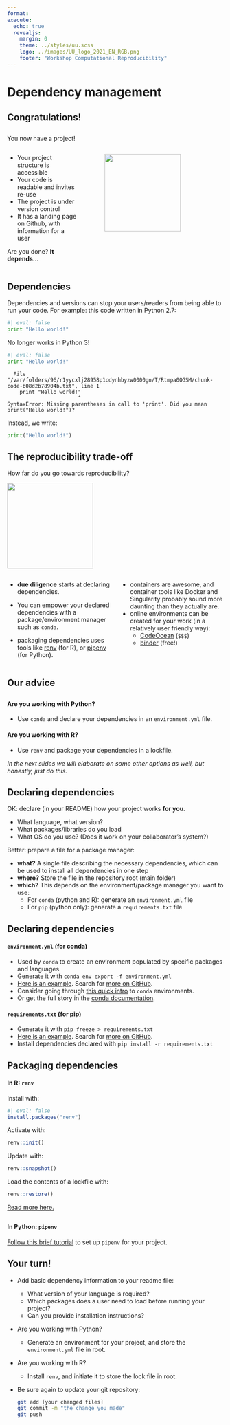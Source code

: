 ```yaml
--- 
format: 
execute:
  echo: true
  revealjs:
    margin: 0
    theme: ../styles/uu.scss
    logo: ../images/UU_logo_2021_EN_RGB.png
    footer: "Workshop Computational Reproducibility"
---
```



# Dependency management {data-background-color="#FFCD00"}

## Congratulations!
::: {style="text-align: left; margin-top: 2em"}
:::
You now have a project!

:::: {.columns}
::: {.column width="35%"}
::: {style="text-align: left; margin-top: 1em"}

- Your project structure is accessible
- Your code is readable and invites re-use
- The project is under version control
- It has a landing page on Github, with information for a user

Are you done? **It depends...**
:::
:::
::: {.column width="5%"}
:::
::: {.column width="60%"}
![](https://inlooxcdn.azureedge.net/var/corporate_site/storage/images/media/images/blog/project-dependencies-header/940680-2-eng-GB/project-dependencies-header.jpg){width=80%}
:::
::::

## Dependencies
::: {style="text-align: left; margin-top: 1em"}
:::
Dependencies and versions can stop your users/readers from being able to run your code.
For example: this code written in Python 2.7:

::: {style="text-align: left; margin-top: 1em"}
:::

```python
#| eval: false
print "Hello world!"
```
::: {style="text-align: left; margin-top: 1em"}
:::

No longer works in Python 3!

::: {style="text-align: left; margin-top: 1em"}
:::

```python
#| eval: false
print "Hello world!"
```
::: {style="text-align: left; margin-top: 1em"}
:::

```
  File "/var/folders/96/r1yycxlj28958p1cdynhbyzw0000gn/T/Rtmpa0OGSM/chunk-code-b08d2b78904b.txt", line 1
    print "Hello world!"
                       ^
SyntaxError: Missing parentheses in call to 'print'. Did you mean print("Hello world!")?
```

::: {style="text-align: left; margin-top: 1em"}
:::

Instead, we write:
```python
print("Hello world!")
```

## The reproducibility trade-off
::: {style="text-align: left; margin-top: 1em"}
:::

How far do you go towards reproducibility?

::: {style="text-align: left; margin-top: 1em"}
:::

![](../images/dependencytradeoff.svg){height="150pt"}

:::: {.columns}
::: {.column width="45%"}
::: {style="text-align: left; margin-top: 1em"}

- **due diligence** starts at declaring dependencies.

- You can empower your declared dependencies with a package/environment manager such as `conda`.

- packaging dependencies uses tools like [renv](https://rstudio.github.io/renv/) (for R), or [pipenv](https://packaging.python.org/tutorials/managing-dependencies/) (for Python).
:::
:::

::: {.column width="45%"}
::: {style="text-align: left; margin-top: 1em"}
- containers are awesome, and container tools like Docker and Singularity probably sound more daunting than they actually are.
- online environments can be created for your work (in a relatively user friendly way):
  - [CodeOcean](https://codeocean.com) (`$$$`)
  - [binder](https://mybinder.org/) (free!)
:::
:::
::::

## Our advice
::: {style="text-align: left; margin-top: 2em"}
:::

#### Are you working with Python?
- Use `conda` and declare your dependencies in an `environment.yml` file.

#### Are you working with R?
- Use `renv` and package your dependencies in a lockfile.

_In the next slides we will elaborate on some other options as well, but honestly, just do this._


## Declaring dependencies
::: {style="text-align: left; margin-top: 1em"}
:::

OK: declare (in your README) how your project works **for you**.

- What language, what version?
- What packages/libraries do you load
- What OS do you use? (Does it work on your collaborator's system?)

Better: prepare a file for a package manager:

- **what?** A single file describing the necessary dependencies, which can be used to install all dependencies in one step
- **where?** Store the file in the repository root (main folder)
- **which?** This depends on the environment/package manager you want to use:
  - For `conda` (python and R): generate an `environment.yml` file
  - For `pip` (python only): generate a `requirements.txt` file

## Declaring dependencies
::: {style="text-align: left; margin-top: 1em"}
:::

#### `environment.yml` (for conda)
- Used by `conda` to create an environment populated by specific packages and languages.
- Generate it with `conda env export -f environment.yml`
- [Here is an example](https://github.com/ericmjl/essays-on-data-science/blob/master/environment.yml). Search for [more on GitHub](https://github.com/search?l=YAML&o=desc&p=5&q=filename%3Aenvironment.yml+language%3AYAML+language%3AYAML&s=indexed&type=Code).
- Consider going through [this quick intro](https://geohackweek.github.io/Introductory/01-conda-tutorial/)  to `conda` environments.
- Or get the full story in the [conda documentation](https://docs.conda.io/projects/conda/en/latest/user-guide/tasks/manage-environments.html).

#### `requirements.txt` (for pip)
- Generate it with `pip freeze > requirements.txt`
- [Here is an example](https://github.com/Curly-Mo/musinformatics/blob/552494f8e6aec9810b1027e725bbf24a6784b369/requirements.txt). Search for [more on GitHub](https://github.com/search?p=3&q=filename%3Arequirements.txt&type=Code).
- Install dependencies declared with `pip install -r requirements.txt`

## Packaging dependencies
::: {style="text-align: left; margin-top: 1em"}
:::

#### In R: `renv`

Install with:
```r
#| eval: false
install.packages("renv")
```
Activate with:
```r
renv::init()
```
Update with:
```r
renv::snapshot()
```
Load the contents of a lockfile with:
```r
renv::restore()
```
[Read more here.](https://blog.rstudio.com/2019/11/06/renv-project-environments-for-r/)

::: {style="text-align: left; margin-top: 2em"}
:::

#### In Python: `pipenv`

[Follow this brief tutorial](https://packaging.python.org/tutorials/managing-dependencies/) to set up `pipenv` for your project.

## Your turn!

+ Add basic dependency information to your readme file:
  - What version of your language is required?
  - Which packages does a user need to load before running your project?
  - Can you provide installation instructions?

+ Are you working with Python?
  - Generate an environment for your project, and store the `environment.yml` file in root.

+ Are you working with R?
  - Install `renv`, and initiate it to store the lock file in root.

+ Be sure again to update your git repository:
   
   ```bash
   git add [your changed files]
   git commit -m "the change you made"
   git push
   ```
